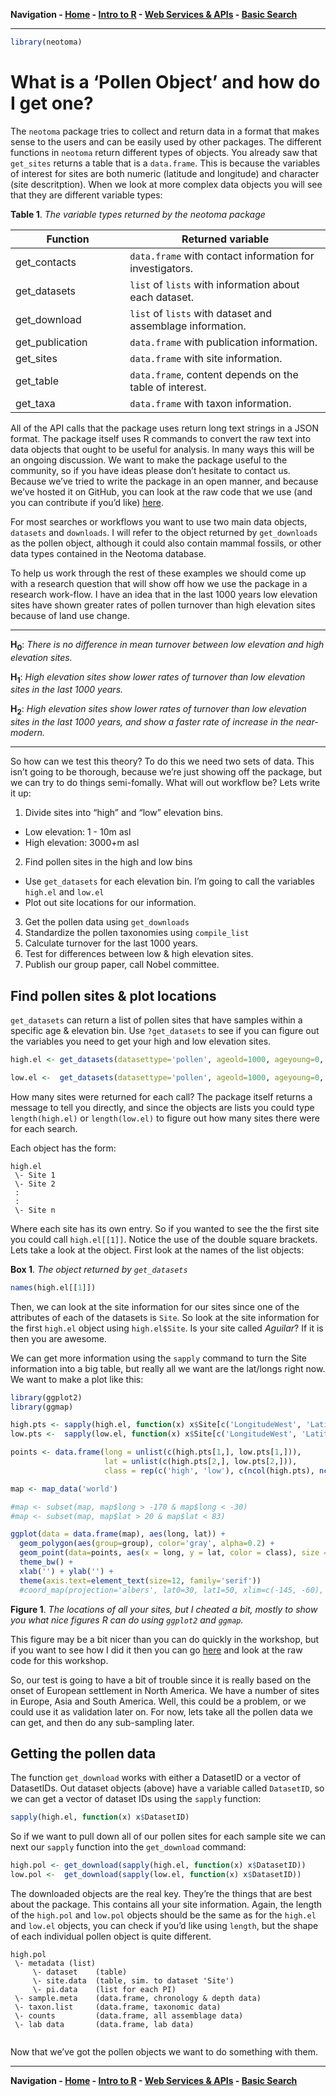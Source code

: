 **Navigation - [Home](https://github.com/SimonGoring/Neotoma-Workshop_Oct2013/blob/master/README.md) - [Intro to R](https://github.com/SimonGoring/Neotoma-Workshop_Oct2013/blob/master/IntroToR/IntroR_1.md) - [Web Services & APIs](https://github.com/SimonGoring/Neotoma-Workshop_Oct2013/blob/master/WebServices/WebServices.md) - [Basic Search](https://github.com/SimonGoring/Neotoma-Workshop_Oct2013/blob/master/BasicSearches/BasicSearches.md)**

-------------------------------------

```r
library(neotoma)
```

What is a 'Pollen Object' and how do I get one?
========================================================
The `neotoma` package tries to collect and return data in a format that makes sense to the users and can be easily used by other packages.  The different functions in `neotoma` return different types of objects.  You already saw that `get_sites` returns a table that is a `data.frame`.  This is because the variables of interest for sites are both numeric (latitude and longitude) and character (site descritption).  When we look at more complex data objects you will see that they are different variable types:

**Table 1**. *The variable types returned by the neotoma package*

**Function** | **Returned variable**
------------ | ---------------------
get_contacts | `data.frame` with contact information for investigators.
get_datasets | `list` of `lists` with information about each dataset.
get_download | `list` of `lists` with dataset and assemblage information.
get_publication | `data.frame` with publication information.
get_sites | `data.frame` with site information.
get_table | `data.frame`, content depends on the table of interest.
get_taxa | `data.frame` with taxon information.

All of the API calls that the package uses return long text strings in a JSON format.  The package itself uses R commands to convert the raw text into data objects that ought to be useful for analysis.  In many ways this will be an ongoing discussion.  We want to make the package useful to the community, so if you have ideas please don't hesitate to contact us.  Because we've tried to write the package in an open manner, and because we've hosted it on GitHub, you can look at the raw code that we use (and you can contribute if you'd like) [here](https://github.com/ropensci/neotoma).

For most searches or workflows you want to use two main data objects, `datasets` and `downloads`.  I will refer to the object returned by `get_downloads` as the pollen object, although it could also contain mammal fossils, or other data types contained in the Neotoma database.

To help us work through the rest of these examples we should come up with a research question that will show off how we use the package in a research work-flow.  I have an idea that in the last 1000 years low elevation sites have shown greater rates of pollen turnover than high elevation sites because of land use change.

-------------------------------------------------

**H<sub>0</sub>**: *There is no difference in mean turnover between low elevation and high elevation sites.*

**H<sub>1</sub>**: *High elevation sites show lower rates of turnover than low elevation sites in the last 1000 years.*

**H<sub>2</sub>**: *High elevation sites show lower rates of turnover than low elevation sites in the last 1000 years, and show a faster rate of increase in the near-modern.*

-------------------------------------------------

So how can we test this theory?  To do this we need two sets of data.  This isn't going to be thorough, because we're just showing off the package, but we can try to do things semi-fomally.  What will out workflow be?  Lets write it up:

1.  Divide sites into "high" and "low" elevation bins.
  * Low elevation:  1 - 10m asl
  * High elevation: 3000+m asl
2.  Find pollen sites in the high and low bins
  * Use `get_datasets` for each elevation bin.  I'm going to call the variables `high.el` and `low.el`
  * Plot out site locations for our information.
3.  Get the pollen data using `get_downloads`
4.  Standardize the pollen taxonomies using `compile_list`
5.  Calculate turnover for the last 1000 years.
6.  Test for differences between low & high elevation sites.
7.  Publish our group paper, call Nobel committee.

Find pollen sites & plot locations
----------------------------------------
`get_datasets` can return a list of pollen sites that have samples within a specific age & elevation bin.  Use `?get_datasets` to see if you can figure out the variables you need to get your high and low elevation sites.

```r
high.el <- get_datasets(datasettype='pollen', ageold=1000, ageyoung=0, altmin=3000)

low.el <-  get_datasets(datasettype='pollen', ageold=1000, ageyoung=0, altmax = 10, altmin=1)

```

How many sites were returned for each call?  The package itself returns a message to tell you directly, and since the objects are lists you could type `length(high.el)` or `length(low.el)` to figure out how many sites there were for each search.

Each object has the form:

```
high.el
 \- Site 1
 \- Site 2
 :
 :
 \- Site n
```

Where each site has its own entry.  So if you wanted to see the the first site you could call `high.el[[1]]`.  Notice the use of the double square brackets.  Lets take a look at the object.  First look at the names of the list objects:

**Box 1**. *The object returned by `get_datasets`*
```r
names(high.el[[1]])
```

Then, we can look at the site information for our sites since one of the attributes of each of the datasets is `Site`.  So look at the site information for the first `high.el` object using `high.el$Site`.  Is your site called *Aguilar*?  If it is then you are awesome.

We can get more information using the `sapply` command to turn the Site information into a big table, but really all we want are the lat/longs right now.  We want to make a plot like this:

```r
library(ggplot2)
library(ggmap)

high.pts <- sapply(high.el, function(x) x$Site[c('LongitudeWest', 'LatitudeNorth')])
low.pts <-  sapply(low.el, function(x) x$Site[c('LongitudeWest', 'LatitudeNorth')])

points <- data.frame(long = unlist(c(high.pts[1,], low.pts[1,])), 
                     lat = unlist(c(high.pts[2,], low.pts[2,])),
                     class = rep(c('high', 'low'), c(ncol(high.pts), ncol(low.pts))))

map <- map_data('world')

#map <- subset(map, map$long > -170 & map$long < -30)
#map <- subset(map, map$lat > 20 & map$lat < 83)

ggplot(data = data.frame(map), aes(long, lat)) + 
  geom_polygon(aes(group=group), color='gray', alpha=0.2) +
  geom_point(data=points, aes(x = long, y = lat, color = class), size = 3) +
  theme_bw() +
  xlab('') + ylab('') +
  theme(axis.text=element_text(size=12, family='serif')) 
  #coord_map(projection='albers', lat0=30, lat1=50, xlim=c(-145, -60), ylim=c(26, 75))
```
**Figure 1**. *The locations of all your sites, but I cheated a bit, mostly to show you what nice figures R can do using `ggplot2` and `ggmap`.*

This figure may be a bit nicer than you can do quickly in the workshop, but if you want to see how I did it then you can go [here]() and look at the raw code for this workshop.

So, our test is going to have a bit of trouble since it is really based on the onset of European settlement in North America.  We have a number of sites in Europe, Asia and South America.  Well, this could be a problem, or we could use it as validation later on.  For now, lets take all the pollen data we can get, and then do any sub-sampling later.

Getting the pollen data
---------------------------------------------

The function `get_download` works with either a DatasetID or a vector of DatasetIDs.  Out dataset objects (above) have a variable called `DatasetID`, so we can get a vector of dataset IDs using the `sapply` function:

```r
sapply(high.el, function(x) x$DatasetID)
```

So if we want to pull down all of our pollen sites for each sample site we can next our `sapply` function into the `get_download` command:

```r
high.pol <- get_download(sapply(high.el, function(x) x$DatasetID))
low.pol <-  get_download(sapply(low.el, function(x) x$DatasetID))
```

The downloaded objects are the real key.  They're the things that are best about the package.  This contains all your site information.  Again, the length of the `high.pol` and `low.pol` objects should be the same as for the `high.el` and `low.el` objects, you can check if you'd like using `length`, but the shape of each individual pollen object is quite different.

```
high.pol
 \- metadata (list)
     \- dataset    (table)
     \- site.data  (table, sim. to dataset 'Site')
     \- pi.data    (list for each PI)
 \- sample.meta    (data.frame, chronology & depth data)
 \- taxon.list     (data.frame, taxonomic data)
 \- counts         (data.frame, all assemblage data)
 \- lab data       (data.frame, lab data)
 
```

Now that we've got the pollen objects we want to do something with them.

-----------------

**Navigation - [Home](https://github.com/SimonGoring/Neotoma-Workshop_Oct2013/blob/master/README.md) - [Intro to R](https://github.com/SimonGoring/Neotoma-Workshop_Oct2013/blob/master/IntroToR/IntroR_1.md) - [Web Services & APIs](https://github.com/SimonGoring/Neotoma-Workshop_Oct2013/blob/master/WebServices/WebServices.md) - [Basic Search](https://github.com/SimonGoring/Neotoma-Workshop_Oct2013/blob/master/BasicSearches/BasicSearches.md)**
